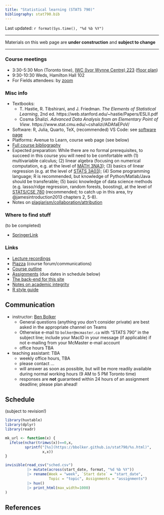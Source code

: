 ```yaml
---
title: "Statistical learning (STATS 790)"
bibliography: stat790.bib
---
```


<!-- from https://www.w3schools.com/css/css_table.asp -->
<style>
th, td {
   vertical-align: top;
   padding: 15px;
}
tr:nth-child(even) {background-color: #f2f2f2;} 
th {background-color: #ccccff;}
</style>

Last updated: `r format(Sys.time(), "%d %b %Y")`

---

Materials on this web page are **under construction** and **subject to change**

---

### Course meetings

- 3:30-5:30 Mon (Toronto time), [IWC (Ivor Wynne Centre) 223](https://osm.org/go/ZXtIyrMv?m=) ([floor plan](https://www.mcmaster.ca/uts/maps/iwc2.html))
- 9:30-10:30 Weds, Hamilton Hall 102
- For Fields attendees: by [zoom](https://zoom.us/j/94032290804?pwd=bHlYYWNkSkZlbXhRVFY4emFaOThvZz09)

### Misc info

- Textbooks:
  - T. Hastie, R. Tibshirani, and J. Friedman. *The Elements of Statistical Learning*, 2nd ed. https://web.stanford.edu/~hastie/Papers/ESLII.pdf
  - Cosma Shalizi. *Advanced Data Analysis from an Elementary Point of View*. https://www.stat.cmu.edu/~cshalizi/ADAfaEPoV/
- Software: R, Julia, Quarto, TeX, (recommended) VS Code: see [software page](software/README.html)
- Platforms: Avenue to Learn, course web page (see below)
- [Full course bibliography](stat790_bib.html)
- Expected preparation: While there are no formal prerequisites, to succeed in this course you will need to be comfortable with (1)  multivariable calculus; (2) linear algebra (focusing on numerical computation, e.g. at the level of [MATH 3NA3](https://mcmasteru365.sharepoint.com/:w:/s/sci-course-outlines/ETS28ygy6rZBs3-oLnuLkRYBMthhG_x681iQsnGSbPjHMw?e=d3VrR8)); (3) basics of linear regression (e.g. at the level of [STATS 3A03](https://mcmasteru365.sharepoint.com/:w:/s/sci-course-outlines/EX5q-QIB-lRGvCleB8YStCIB1pfpenDKNb4Uc-53WEGBrg?e=ScAtu8)); (4) Some programming language; R is recommended, but knowledge of Python/Matlab/Java should be transferable; (5) basic knowledge of data science methods (e.g. lasso/ridge regression, random forests, boosting), at the level of [STATS/CSE 780](https://mcmasteru365.sharepoint.com/:w:/s/sci-course-outlines/EVigYZ1rvklEm6iuA0SkY2YBtXn_oXAFGJQnNmm9St-y_w?e=jajZ3H) (recommended; to catch up in this area, try @jamesintroduction2013 chapters 2, 5-8).
- Notes on [plagiarism/collaboration/attribution](./honesty.html)

### Where to find stuff

(to be completed)

- [SpringerLink](https://libraryssl.lib.mcmaster.ca/libaccess/login.php?url=https%3a%2f%2flink.springer.com)

### Links

- [Lecture recordings](https://www.youtube.com/playlist?list=PLArBKNfJxuuks3YRWAO-fBxX18QCrTmon)
- [Piazza](https://piazza.com/mcmaster.ca/spring2023/stats790) (course forum/communications)
- [Course outline](outline.docx)
- [Assignments](./assignments/README.html) (due dates in schedule below)
- [The back-end for this site](https://github.com/bbolker/stat790)
- [Notes on academic integrity](./honesty.html)
- [R style guide](./R_style.html)

## Communication

- instructor: [Ben Bolker](http://www.math.mcmaster.ca/~bolker/)
    - General questions (anything you don't consider private) are best asked in the appropriate channel on Teams
    - Otherwise e-mail to `bolker@mcmaster.ca` with "STATS 790" in the subject line; include your MacID in your message (if applicable) if not e-mailing from your McMaster e-mail account
	- office hours TBA
- teaching assistant: TBA
    - weekly office hours, TBA
    - please contact ...
	- will answer as soon as possible, but will be more readily available during normal working hours (9 AM to 5 PM Toronto time)
	- responses are **not** guaranteed within 24 hours of an assignment deadline; please plan ahead!

## Schedule

(subject to revision!)

```r
library(huxtable)
library(dplyr)
library(readr)

mk_url <- function(x) {
  ifelse(nchar(trimws(x))==0,x,
         sprintf("[%s](https://bbolker.github.io/stat790/%s.html)",
                 x,x))
}

invisible(read_csv("sched.csv")
          |> mutate(across(start_date, format, "%d %b %Y"))
          |> rename(Week = "week", `Start date` = "start_date",
                    Topic = "topic", Assignments = "assignments")
          |> hux()
          |> print_html(max_width=1000)
)
```

## References

